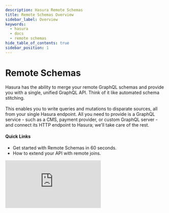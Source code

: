 ```yaml
---
description: Hasura Remote Schemas
title: Remote Schemas Overview
sidebar_label: Overview
keywords:
  - hasura
  - docs
  - remote schemas
hide_table_of_contents: true
sidebar_position: 1
---
```



# <Remote /> Remote Schemas

<div className="overview-header">
  <div className="overview-text">
    <p>
      Hasura has the ability to merge your remote GraphQL schemas and provide you with a single, unified GraphQL API. Think of it 
      like automated schema stitching. 
      <br />
      <br />
      This enables you to write queries and mutations to disparate sources, all from your single Hasura endpoint. All you 
      need to provide is a GraphQL service - such as a CMS, payment provider, or custom GraphQL server - and 
      connect its HTTP endpoint to Hasura; we'll take care of the rest.
    </p>
    <h4>Quick Links</h4>
    <ul>
      <li>
        <VersionedLink to="/remote-schemas/quickstart/">Get started with Remote Schemas in 60 seconds.</VersionedLink>
      </li>
      <li>
        <VersionedLink to="/remote-schemas/remote-relationships/index/">How to extend your API with remote joins.</VersionedLink>
      </li>
    </ul>

  </div>
 <iframe
        src="https://www.youtube.com/embed/oNvJSRdK_7s"
        frameBorder="0"
        allow="accelerometer; autoplay; encrypted-media; gyroscope; picture-in-picture"
        allowFullScreen
      />
</div>

<Thumbnail
  src="/img/remote-schemas/remote-schema-arch.png"
  alt="Actions high level architecture"
  className="no-shadow overview-img"
/>

## Using Remote Schemas

<div className="overview-gallery">
  <VersionedLink to="/remote-schemas/adding-schema/">
    <div className="card">
      <h3>Add Remote Schemas</h3>
      <p>Create a Remote Schema to extend your GraphQL API's functionality.</p>
    </div>
  </VersionedLink>
  <VersionedLink to="/remote-schemas/auth/remote-schema-forward-auth/">
    <div className="card">
      <h3>Forwarding Auth Context</h3>
      <p>Forward your Hasura Auth context to your Remote Schemas to enable granular access control.</p>
    </div>
  </VersionedLink>
  <VersionedLink to="/remote-schemas/auth/remote-schema-permissions/">
    <div className="card">
      <h3>Remote Schema Permissions</h3>
      <p>Control granular access to your Remote Schemas using Hasura Permissions.</p>
    </div>
  </VersionedLink>
</div>
